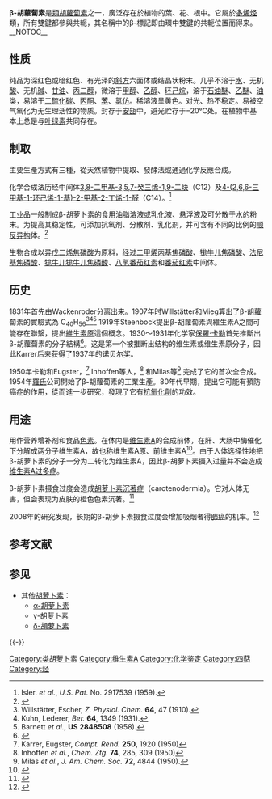{{noteTA
|T = zh-tw:β-胡蘿蔔素;zh-cn:β-胡萝卜素;zh-hk:β-胡蘿蔔素
|G1 = zh-tw:蘿蔔;zh-cn:萝卜;zh-hk:蘿蔔
|1 = zh-tw:β-胡蘿蔔素;zh-cn:β-胡萝卜素
}}
{{lowercase}}
{{Chembox
|Name = β-胡蘿蔔素
|NameEn = β-Carotene
|ImageFile=Beta-carotene-2D-skeletal.svg 
|ImageSize= 250px
|ImageName = β-胡蘿蔔素的化学结構
|ImageFile2=BetaCarotene-3d.png
|ImageSize2= 250px 
|ImageName2 = β-胡蘿蔔素分子的球棍模型
|ImageFile3 = Β-Carotene powder.jpg
|ImageName3 = β-胡蘿蔔素纯净物的样品
|IUPACName=β,β-carotene 
2,2'-((1E,3E,5E,7E,9E,11E,13E,15E,17E)-3,7,12,16-tetramethyloctadeca-1,3,5,7,9,11,13,15,17-nonaene-1,18-diyl)bis(1,3,3-trimethylcyclohex-1-ene)
|OtherNames=2,2'-((1E,3E,5E,7E,9E,11E,13E,15E,17E)-3,7,12,16-四甲基-1,3,5,7,9,11,13,15,17-十八碳九烯-1,18-二基)-双(1,3,3-三甲基-1-环己烯)<br><br>(1E,3E,5E,7E,9E,11E,13E,15E,17E)-3,7,12,16-四甲基-1,18-二(2,6,6-三甲基-1-环己烯基)-1,3,5,7,9,11,13,15,17-十八碳九烯
|Section1={{Chembox Identifiers
| CASNo = 7235-40-7
| CASNo_Ref = {{cascite|correct|CAS}}
| PubChem = 5280489
| ChemSpiderID = 4444129
| ChemSpiderID_Ref = {{chemspidercite|correct|chemspider}}
| UNII = 01YAE03M7J
| UNII_Ref = {{fdacite|correct|FDA}}
| ChEMBL = 1293
| ChEMBL_Ref = {{ebicite|correct|EBI}}
| ChEBI_Ref = {{ebicite|correct|EBI}}
| ChEBI = 17579
| SMILES = CC2(C)CCCC(\C)=C2\C=C\C(\C)=C\C=C\C(\C)=C\C=C\C=C(/C)\C=C\C=C(/C)\C=C\C1=C(/C)CCCC1(C)C
| StdInChI = 1S/C40H56/c1-31(19-13-21-33(3)25-27-37-35(5)23-15-29-39(37,7)8) 17-11-12-18-32(2)20-14-22-34(4)26-28-38-36(6)24-16-30-40(38,9) 10/h11-14,17-22,25-28H,15-16,23-24,29-30H2,1-10H3
| StdInChI_Ref = {{stdinchicite|changed|chemspider}}
| StdInChIKey = OENHQHLEOONYIE-UHFFFAOYSA-N
| StdInChIKey_Ref = {{stdinchicite|changed|chemspider}}
| EINECS = 230-636-6
}}
|Section2 = {{Chembox Properties
|C = 40 |H = 56
|MolarMass=
|Appearance= 深红色结晶
|Density = 0.941 ± 0.06 g/cm<sup>3</sup>
|MeltingPt = 180-182 ℃
|BoilingPt =
|Solubility =
}}
|Section3 = {{Chembox Hazards
|MainHazards=
|FlashPt=
|Autoignition=
}}
}}

'''β-胡蘿蔔素'''是[[類胡蘿蔔素|類胡蘿蔔素]]之一，廣泛存在於植物的葉、花、根中。它屬於[[多烯烃|多烯烃]]類，所有雙鍵都參與共軛，其名稱中的β-標記即由環中雙鍵的共軛位置而得来。__NOTOC__

== 性质 ==
纯品为深红色或暗红色、有光泽的[[斜方晶系|斜方]]六面体或结晶状粉末。几乎不溶于[[水|水]]、无机[[酸|酸]]、无机[[碱|碱]]、[[甘油|甘油]]、[[丙二醇|丙二醇]]，微溶于[[甲醇|甲醇]]、[[乙醇|乙醇]]、[[环己烷|环己烷]]，溶于[[石油醚|石油醚]]、[[乙醚|乙醚]]、[[油|油]]类，易溶于[[二硫化碳|二硫化碳]]、[[丙酮|丙酮]]、[[苯|苯]]、[[氯仿|氯仿]]。稀溶液呈黄色。对光、热不稳定。易被空气氧化为无生理活性的物质。封存于[[安瓿|安瓿]]中，避光贮存于−20℃处。在植物中基本上总是与[[叶绿素|叶绿素]]共同存在。

== 制取 ==
主要生產方式有三種，從天然植物中提取、發酵法或通過化学反應合成。

化学合成法历经中间体[[3,8-二甲基-3,5,7-癸三烯-1,9-二炔|3,8-二甲基-3,5,7-癸三烯-1,9-二炔]]（C12）及[[4-(2,6,6-三甲基-1-环己烯-1-基)-2-甲基-2-丁烯-1-醛|4-(2,6,6-三甲基-1-环己烯-1-基)-2-甲基-2-丁烯-1-醛]]（C14）。<ref>Isler. ''et al.'', ''U.S. Pat.'' No. 2917539 (1959).</ref>

工业品一般制成β-胡萝卜素的食用油脂溶液或乳化液、悬浮液及可分散于水的粉末。为提高其稳定性，可添加抗氧剂、分散剂、乳化剂，并可含有不同的比例的[[顺反异构|顺反异构]]体。<ref>{{cite web|url=http://www.chemyq.com/xz/xz1/6537pqtgq.htm|title=β-胡萝卜素|publisher=化工引擎|accessdate=2009-08-16|archive-date=2008-11-12|archive-url=https://web.archive.org/web/20081112073420/http://www.chemyq.com/xz/xz1/6537pqtgq.htm|dead-url=no}}</ref>

生物合成以[[异戊二烯焦磷酸|异戊二烯焦磷酸]]为原料，经过[[二甲烯丙基焦磷酸|二甲烯丙基焦磷酸]]、[[牻牛儿焦磷酸|牻牛儿焦磷酸]]、[[法尼基焦磷酸|法尼基焦磷酸]]、[[牻牛儿牻牛儿焦磷酸|牻牛儿牻牛儿焦磷酸]]、[[八氢番茄红素|八氢番茄红素]]和[[番茄红素|番茄红素]]中间体。

== 历史 ==
1831年首先由Wackenroder分离出来。1907年时Willstätter和Mieg算出了β-胡蘿蔔素的實驗式為 C<sub>40</sub>H<sub>56</sub><ref>Willstätter, Escher, ''Z. Physiol. Chem.'' '''64''', 47 (1910).</ref><ref>Kuhn, Lederer, ''Ber.'' '''64''', 1349 (1931).</ref><ref>Barnett ''et al.'', '''US 2848508''' (1958).</ref> 1919年Steenbock提出β-胡蘿蔔素與維生素A之間可能存在聯繫，提出[[維生素原|維生素原]]這個概念。1930～1931年化学家[[保羅·卡勒|保羅·卡勒]]首先推斷出β-胡蘿蔔素的分子結構<ref>{{Cite journal|title=Pflanzenfarbstoffe XXV. Über die Konstitution des Lycopins und Carotins|url=https://onlinelibrary.wiley.com/doi/10.1002/hlca.19300130532|last=Karrer|first=P.|last2=Helfenstein|first2=A.|date=1930-10-01|journal=[[瑞士化学学报|Helvetica Chimica Acta]]|issue=5|doi=10.1002/hlca.19300130532|volume=13|pages=1084–1099|language=en|last3=Wehrli|first3=H.|last4=Wettstein|first4=A.|access-date=2022-01-03|archive-date=2022-03-13|archive-url=https://web.archive.org/web/20220313034655/https://onlinelibrary.wiley.com/doi/10.1002/hlca.19300130532|dead-url=no}}</ref>。这是第一个被推断出结构的维生素或维生素原分子，因此Karrer后来获得了1937年的诺贝尔奖。

1950年卡勒和Eugster，<ref>Karrer, Eugster, ''Compt. Rend.'' '''250''', 1920 (1950)</ref> Inhoffen等人，<ref>Inhoffen ''et al.'', ''Chem. Ztg.'' '''74''', 285, 309 (1950)</ref> 和Milas等<ref>Milas ''et al.'', ''J. Am. Chem. Soc.'' '''72''', 4844 (1950).</ref> 完成了它的首次全合成。1954年[[羅氏|羅氏]]公司開始了β-胡蘿蔔素的工業生產。80年代早期，提出它可能有預防癌症的作用，從而進一步研究，發現了它有[[抗氧化劑|抗氧化劑]]的功效。

== 用途 ==
用作营养增补剂和食品[[色素|色素]]。在体内是[[维生素A|维生素A]]的合成前体，在肝、大肠中酶催化下分解成两分子维生素A，故也称维生素A原、前维生素A<ref name=Kirk>{{Cite book|chapter=Vitamin A|title=Kirk-Othmer Encyclopedia of Chemical Technology|url=https://onlinelibrary.wiley.com/doi/10.1002/0471238961.2209200101181421.a01|publisher=John Wiley & Sons, Inc.|date=2000-12-04|location=Hoboken, NJ, USA|isbn=978-0-471-23896-6|pages=2209200101181421.a01|doi=10.1002/0471238961.2209200101181421.a01|language=en|first=Susan D.|last=Van Arnum|editor-last=John Wiley & Sons, Inc.|access-date=2022-01-03|archive-date=2022-03-08|archive-url=https://web.archive.org/web/20220308171628/https://onlinelibrary.wiley.com/doi/10.1002/0471238961.2209200101181421.a01|dead-url=no}}</ref>。由于人体选择性地把β-胡萝卜素的分子一分为二转化为维生素A，因此β-胡萝卜素摄入过量并不会造成[[维生素A过多症|维生素A过多症]]。

β-胡萝卜素摄食过度会造成[[胡萝卜素沉著症|胡萝卜素沉著症]]（carotenodermia）。它对人体无害，但会表现为皮肤的橙色色素沉著。<ref>{{Cite journal|title=Increased dermal carotenoid levels assessed by noninvasive reflection spectrophotometry correlate with serum levels in women ingesting Betatene|url=https://pubmed.ncbi.nlm.nih.gov/9567001|last=Stahl|first=W.|last2=Heinrich|first2=U.|date=1998-05|journal=The Journal of Nutrition|issue=5|doi=10.1093/jn/128.5.903|volume=128|pages=903–907|issn=0022-3166|pmid=9567001|last3=Jungmann|first3=H.|last4=von Laar|first4=J.|last5=Schietzel|first5=M.|last6=Sies|first6=H.|last7=Tronnier|first7=H.|access-date=2022-01-03|archive-date=2022-03-06|archive-url=https://web.archive.org/web/20220306065719/https://pubmed.ncbi.nlm.nih.gov/9567001/|dead-url=no}}</ref>

2008年的研究发现，长期的β-胡萝卜素摄食过度会增加吸烟者得[[肺癌|肺癌]]的机率。<ref>{{Cite journal|title=Beta-carotene in multivitamins and the possible risk of lung cancer among smokers versus former smokers: a meta-analysis and evaluation of national brands|url=https://pubmed.ncbi.nlm.nih.gov/18429004|last=Tanvetyanon|first=Tawee|last2=Bepler|first2=Gerold|date=2008-07-01|journal=Cancer|issue=1|doi=10.1002/cncr.23527|volume=113|pages=150–157|issn=0008-543X|pmid=18429004|access-date=2022-01-03|archive-date=2022-04-01|archive-url=https://web.archive.org/web/20220401035421/https://pubmed.ncbi.nlm.nih.gov/18429004/|dead-url=no}}</ref>

== 参考文献 ==
{{Reflist}}

== 参见 ==
* 其他[[胡萝卜素|胡萝卜素]]：
** [[α-胡萝卜素|α-胡萝卜素]]
** [[γ-胡萝卜素|γ-胡萝卜素]]
** [[δ-胡萝卜素|δ-胡萝卜素]]

{{-}}
{{類胡蘿蔔素}}
{{维生素}}
{{润肤药和护肤药}}

[[Category:类胡萝卜素|Category:类胡萝卜素]]
[[Category:维生素A|Category:维生素A]]
[[Category:化学鉴定|Category:化学鉴定]]
[[Category:四萜|Category:四萜]]
[[Category:烃|Category:烃]]